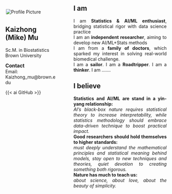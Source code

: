 <script async src="https://pagead2.googlesyndication.com/pagead/js/adsbygoogle.js?client=ca-pub-6878992848042528"
     crossorigin="anonymous"></script>  

:::: {.columns}
::: {.column width="35%"}
<img align="center" src='/_assets/images/profile.jpg' class='oval-image' alt='Profile Picture' style='align-right; margin-left: 2px; margin-bottom: 5px; margin-top: 30px'>  

## Kaizhong (Mike) Mu
Sc.M. in Biostatistics
</br>
<a href='https://www.brown.edu/' target='_blank' style='text-decoration:none'>Brown University</a>  

<span style='font-size: 1.1em; font-weight: bold; margin-top: 50px; margin-bottom: 50px;'>Contact</span>  
    Email: <a href="mailto:Kaizhong_mu@brown.edu" style="text-decoration:none"> Kaizhong_mu@brown.edu</a>  
    <!-- Office: <a href="https://maps.app.goo.gl/p25RvKR6jiecRYsG9" target="_blank" style="text-decoration:none"> Love Building: Room 331A</a>  
    Office Hours: <br>
    M, W: 12:00 pm -1:00 pm <br>
    T: 11:30 am - 12:30 pm  

<span style='font-size: 1.1em; font-weight: bold; margin-top: 50px; margin-bottom: 50px;'>Find me on</span>  
<a href="https://scholar.google.com/citations?user=gTz5r68AAAAJ&hl=en" alt='Google Scholar' target="_blank" style="text-decoration:none"> {{< ai google-scholar size=3x >}} </a> <a href="https://www.researchgate.net/profile/Mohammad-Rafiqul-Islam-5" alt='ResearchGate' target="_blank" style="text-decoration:none"> {{< ai researchgate size=3x >}} </a> 

-->

{{< ai GitHub >}}


:::  

::: {.column width="2%"}
:::

::: {.column width="63%"}

## I am
<p style="text-align: justify">   
    I am **Statistics & AI/ML enthusiast**, bridging statistical rigor with data science practice
    </br>
    I am an **independent researcher**, aiming to develop new AI/ML+Stats methods
    </br>
    I am from a **family of doctors**, which sparked my interest in solving real-world biomedical challenge.
    </br>
    I am a **sailor**. I am a **Roadtripper**. I am a **thinker**. I am ……. 
</p>

## I believe
<p style="text-align: justify">   
    **Statistics and AI/ML are stand in a yin-yang relationship:**  
    *AI's black-box nature requires statistical theory to increase interpretability, while statistics methodology should embrace data-driven technique to boost practical impact.*
    </br>
    **Good researchers should hold themselves to higher standards:**  
    *must deeply understand the mathematical principles and statistical meaning behind models, stay open to new techniques and theories, quiet devotion to creating something both rigorous.*
    </br>
    **Nature has much to teach us:**  
    *about science, about love, about the beauty of simplicity.*
</p>  

:::
::::